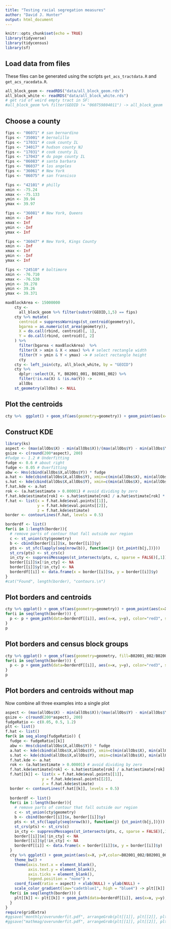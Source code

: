 ```yaml
---
title: "Testing racial segregation measures"
author: "David J. Hunter"
output: html_document
---
```


```r
knitr::opts_chunk$set(echo = TRUE)
library(tidyverse)
library(tidycensus)
library(sf)
```


## Load data from files

These files can be generated using the scripts `get_acs_tractdata.R` and `get_acs_racedata.R`.

```r
all_block_geom <- readRDS("data/all_block_geom.rds") 
all_block_white <- readRDS("data/all_block_white.rds")
# get rid of weird empty tract in SF:
#all_block_geom %>% filter(GEOID != "060759804011") -> all_block_geom
```

## Choose a county

```r
fips <- "06071" # san bernardino
fips <- "35001" # bernalillo
fips <- "17031" # cook county IL
fips <- "34017" # hudson county NJ
fips <- "17031" # cook county IL
fips <- "17043" # du page county IL
fips <- "06083" # santa barbara
fips <- "06037" # los angeles
fips <- "36061" # New York
fips <- "06075" # san fransisco

fips <- "42101" # philly
xmin <- -75.24
xmax <- -75.133
ymin <- 39.94
ymax <- 39.97

fips <- "36081" # New York, Queens
xmin <- -Inf
xmax <- Inf
ymin <- -Inf
ymax <- Inf

fips <- "36047" # New York, Kings County
xmin <- -Inf
xmax <- Inf
ymin <- -Inf
ymax <- Inf

fips <- "24510" # baltimore
xmin <- -76.710
xmax <- -76.530
ymin <- 39.278
ymin <- 39.26
ymax <- 39.371

maxBlockArea <- 15000000
    cty <- 
      all_block_geom %>% filter(substr(GEOID,1,5) == fips)
    cty %>% mutate(
      centroid = suppressWarnings(st_centroid(geometry)),
      bgarea = as.numeric(st_area(geometry)),
      X = do.call(rbind, centroid)[, 1],
      Y = do.call(rbind, centroid)[, 2]
    ) %>%
      filter(bgarea < maxBlockArea)  %>%
      filter(X > xmin & X < xmax) %>% # select rectangle width
      filter(Y > ymin & Y < ymax) -> # select rectangle height
      cty
    cty <- left_join(cty, all_block_white, by = "GEOID")
    cty %>% 
      dplyr::select(X, Y, B02001_001, B02001_002) %>% 
      filter(!is.na(X) & !is.na(Y)) ->
      allObs
    st_geometry(allObs) <- NULL
```

## Plot the centroids

```r
cty %>%  ggplot() + geom_sf(aes(geometry=geometry)) + geom_point(aes(x=X, y=Y,color=B02001_002/B02001_001))
```

## Construct KDE 

```r
library(ks)
aspect <- (max(allObs$X) - min(allObs$X))/(max(allObs$Y) - min(allObs$Y))
gsize <- c(round(200*aspect), 200)
#fudge <- 1.2 # Underfitting
fudge <- 0.6 # about right 
fudge <- 0.05 # Overfitting
abw <- Hns(cbind(allObs$X,allObs$Y)) * fudge
a.hat <- kde(cbind(allObs$X,allObs$Y), xmin=c(min(allObs$X), min(allObs$Y)), xmax=c(max(allObs$X), max(allObs$Y)), H = abw, gridsize = gsize, w = allObs$B02001_001)
s.hat <- kde(cbind(allObs$X,allObs$Y), xmin=c(min(allObs$X), min(allObs$Y)), xmax=c(max(allObs$X), max(allObs$Y)), H = abw, gridsize = gsize, w = allObs$B02001_002)
f.hat.kde <- a.hat
rok <- (a.hat$estimate > 0.00001) # avoid dividing by zero
f.hat.kde$estimate[rok] <- s.hat$estimate[rok] / a.hat$estimate[rok] * sum(allObs$B02001_002) / sum(allObs$B02001_001)
f.hat <- list(x = f.hat.kde$eval.points[[1]],
              y = f.hat.kde$eval.points[[2]],
              z = f.hat.kde$estimate)
border <- contourLines(f.hat, levels = 0.5)

borderdf <- list()
for(i in 1:length(border)){
  # remove parts of contour that fall outside our region
  c <- st_union(cty$geometry)
  b <- cbind(border[[i]]$x, border[[i]]$y)
  pts <- st_sfc(lapply(seq(nrow(b)), function(j) {st_point(b[j,])}))
  st_crs(pts) <- st_crs(c)
  in_cty <- suppressMessages(st_intersects(pts, c, sparse = FALSE)[,1])
  border[[i]]$x[!in_cty] <- NA
  border[[i]]$y[!in_cty] <- NA
  borderdf[[i]] <- data.frame(x = border[[i]]$x, y = border[[i]]$y)
}
#cat("Found", length(border), "contours.\n")
```


## Plot borders and centroids

```r
cty %>% ggplot() + geom_sf(aes(geometry=geometry)) + geom_point(aes(x=X, y=Y,color=B02001_002/B02001_001)) -> p
for(i in seq(length(border))) {
  p <- p + geom_path(data=borderdf[[i]], aes(x=x, y=y), color="red3", size=1.5) 
}
p
```

## Plot borders and census block groups

```r
cty %>% ggplot() + geom_sf(aes(geometry=geometry, fill=B02001_002/B02001_001)) -> p
for(i in seq(length(border))) {
  p <- p + geom_path(data=borderdf[[i]], aes(x=x, y=y), color="red3", size=1) 
}
p
```

## Plot borders and centroids without map

Now combine all three examples into a single plot

```r
aspect <- (max(allObs$X) - min(allObs$X))/(max(allObs$Y) - min(allObs$Y))
gsize <- c(round(200*aspect), 200)
fudgeRatio <- c(0.05, 0.5, 1.2)
plt <- list()
f.hat <- list()
for(k in seq_along(fudgeRatio)) {
  fudge <- fudgeRatio[[k]]
  abw <- Hns(cbind(allObs$X,allObs$Y)) * fudge
  a.hat <- kde(cbind(allObs$X,allObs$Y), xmin=c(min(allObs$X), min(allObs$Y)), xmax=c(max(allObs$X), max(allObs$Y)), H = abw, gridsize = gsize, w = allObs$B02001_001)
  s.hat <- kde(cbind(allObs$X,allObs$Y), xmin=c(min(allObs$X), min(allObs$Y)), xmax=c(max(allObs$X), max(allObs$Y)), H = abw, gridsize = gsize, w = allObs$B02001_002)
  f.hat.kde <- a.hat
  rok <- (a.hat$estimate > 0.00001) # avoid dividing by zero
  f.hat.kde$estimate[rok] <- s.hat$estimate[rok] / a.hat$estimate[rok] * sum(allObs$B02001_002) / sum(allObs$B02001_001)
  f.hat[[k]] <- list(x = f.hat.kde$eval.points[[1]],
                y = f.hat.kde$eval.points[[2]],
                z = f.hat.kde$estimate)
  border <- contourLines(f.hat[[k]], levels = 0.5)
  
  borderdf <- list()
  for(i in 1:length(border)){
    # remove parts of contour that fall outside our region
    c <- st_union(cty$geometry)
    b <- cbind(border[[i]]$x, border[[i]]$y)
    pts <- st_sfc(lapply(seq(nrow(b)), function(j) {st_point(b[j,])}))
    st_crs(pts) <- st_crs(c)
    in_cty <- suppressMessages(st_intersects(pts, c, sparse = FALSE)[,1])
    border[[i]]$x[!in_cty] <- NA
    border[[i]]$y[!in_cty] <- NA
    borderdf[[i]] <- data.frame(x = border[[i]]$x, y = border[[i]]$y)
  }
  cty %>% ggplot() + geom_point(aes(x=X, y=Y,color=B02001_002/B02001_001), size=0.6) +
    theme_bw() + 
    theme(axis.text.x = element_blank(),
          axis.text.y = element_blank(),
          axis.ticks = element_blank(),
          legend.position = "none") + 
    coord_fixed(ratio = aspect) + xlab(NULL) + ylab(NULL) +
    scale_color_gradient(low="cadetblue1", high = "blue4") -> plt[[k]]
  for(i in seq(length(border))) {
    plt[[k]] <- plt[[k]] + geom_path(data=borderdf[[i]], aes(x=x, y=y), color="red3", size=0.6) 
  }
}
require(gridExtra)
#ggsave("monthly/overunderfit.pdf", arrangeGrob(plt[[1]], plt[[2]], plt[[3]], ncol=3), width = 5, height = 1.7, units = "in")
#ggsave("mathmag/overunderfit.pdf", arrangeGrob(plt[[1]], plt[[2]], plt[[3]], ncol=3), width = 5, height = 1.7, units = "in")
```

